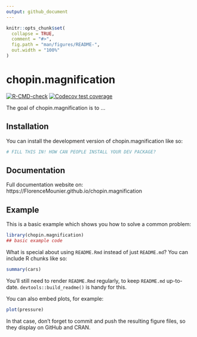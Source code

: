 ```yaml
---
output: github_document
---
```


<!-- README.md is generated from README.Rmd. Please edit that file -->

```r
knitr::opts_chunk$set(
  collapse = TRUE,
  comment = "#>",
  fig.path = "man/figures/README-",
  out.width = "100%"
)
```

# chopin.magnification

<!-- badges: start -->
[![R-CMD-check](https://github.com/FlorenceMounier/chopin.magnification/actions/workflows/R-CMD-check.yaml/badge.svg)](https://github.com/FlorenceMounier/chopin.magnification/actions/workflows/R-CMD-check.yaml)
[![Codecov test coverage](https://codecov.io/gh/FlorenceMounier/chopin.magnification/graph/badge.svg)](https://app.codecov.io/gh/FlorenceMounier/chopin.magnification)
<!-- badges: end -->

The goal of chopin.magnification is to ...

## Installation

You can install the development version of chopin.magnification like so:

``` r
# FILL THIS IN! HOW CAN PEOPLE INSTALL YOUR DEV PACKAGE?
```

## Documentation

Full documentation website on: https://FlorenceMounier.github.io/chopin.magnification

## Example

This is a basic example which shows you how to solve a common problem:

```r
library(chopin.magnification)
## basic example code
```

What is special about using `README.Rmd` instead of just `README.md`? You can include R chunks like so:

```r
summary(cars)
```

You'll still need to render `README.Rmd` regularly, to keep `README.md` up-to-date. `devtools::build_readme()` is handy for this.

You can also embed plots, for example:

```r
plot(pressure)
```

In that case, don't forget to commit and push the resulting figure files, so they display on GitHub and CRAN.
